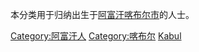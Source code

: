 本分类用于归纳出生于[[阿富汗|阿富汗]][[喀布尔市|喀布尔市]]的人士。

[[Category:阿富汗人|Category:阿富汗人]]
[[Category:喀布尔|Category:喀布尔]]
[[Category:各首都人物|Kabul]]